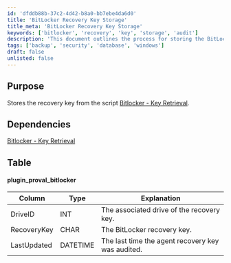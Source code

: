 ```yaml
---
id: 'dfddb88b-37c2-4d42-b8a0-bb7ebe4da6d0'
title: 'BitLocker Recovery Key Storage'
title_meta: 'BitLocker Recovery Key Storage'
keywords: ['bitlocker', 'recovery', 'key', 'storage', 'audit']
description: 'This document outlines the process for storing the BitLocker recovery key retrieved from the associated script. It includes details on the dependencies, the structure of the data table, and explanations of the relevant columns related to the recovery key storage.'
tags: ['backup', 'security', 'database', 'windows']
draft: false
unlisted: false
---
```

## Purpose

Stores the recovery key from the script [Bitlocker - Key Retrieval](https://proval.itglue.com/DOC-5078775-8009806).

## Dependencies

[Bitlocker - Key Retrieval](https://proval.itglue.com/DOC-5078775-8009806)

## Table

#### plugin_proval_bitlocker

| Column       | Type    | Explanation                                        |
|--------------|---------|----------------------------------------------------|
| DriveID      | INT     | The associated drive of the recovery key.          |
| RecoveryKey  | CHAR    | The BitLocker recovery key.                         |
| LastUpdated  | DATETIME| The last time the agent recovery key was audited.  |












